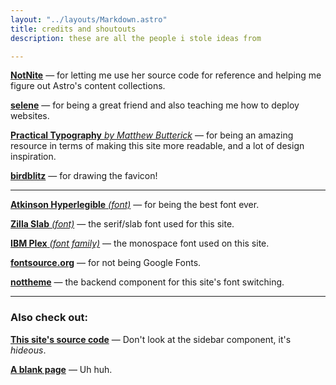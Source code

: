 ```yaml
---
layout: "../layouts/Markdown.astro"
title: credits and shoutouts
description: these are all the people i stole ideas from

---
```


**[NotNite](https://notnite.com " ")** — for letting me use her source code for reference and helping me figure out Astro's content collections.

**[selene](https://goth.zip " ")** — for being a great friend and also teaching me how to deploy websites.

[**Practical Typography** *by Matthew Butterick*](https://practicaltypography.com/ " ") —
for being an amazing resource in terms of making this site more readable, and a lot of design inspiration.

**[birdblitz](https://bsky.app/profile/birdblitz.bsky.social " ")** — for drawing the favicon!
___

[**Atkinson Hyperlegible** *(font)*](https://www.brailleinstitute.org/freefont/ " ") —
for being the best font ever.

[**Zilla Slab** *(font)*](https://github.com/mozilla/zilla-slab " ") — the serif/slab font used for this site.

[**IBM Plex** *(font family)*](https://github.com/IBM/plex " ") — the monospace font used on this site.

[**fontsource.org**](https://fontsource.org/ " ") — for not being Google Fonts.

**[nottheme](https://github.com/NotNite/nottheme " ")** — the backend component for this site's font switching.

___

### Also check out:

**[This site's source code](https://github.com/deadproprietary/futon-reform ' ')** — Don't look at the sidebar component, it's *hideous*.

**[A blank page](/blank)** — Uh huh.